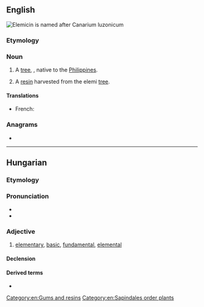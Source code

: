==English==
[[File:ElemicinSVG.svg|thumb|[[Elemicin]] is named after ''Canarium luzonicum'']]
{{wikipedia}}

===Etymology===
{{rfe|en}}

===Noun===
{{en-noun|~}}

# A [[tree]], {{taxlink|Canarium luzonicum|species|noshow=1}}, native to the [[Philippines]].
# {{lb|en|uncountable}} A [[resin]] harvested from the elemi [[tree]].

====Translations====
{{trans-top|elemi}}
* French: {{t+|fr|élémi}}
{{trans-mid}}
{{trans-bottom}}

===Anagrams===
* {{anagrams|en|a=eeilm|Emile}}

[[Category:en:Gums and resins]]
[[Category:en:Sapindales order plants]]

----

==Hungarian==

===Etymology===
{{affix|hu|elem|-i|pos=adjective}}

===Pronunciation===
* {{hu-IPA}}
* {{hyphenation|hu|ele|mi}}

===Adjective===
{{hu-adj|bb}}

# [[elementary]], [[basic]], [[fundamental]], [[elemental]]

====Declension====
{{hu-infl-nom|elemie|e|-}}

====Derived terms====
* {{l|hu|elemi részecske}}
